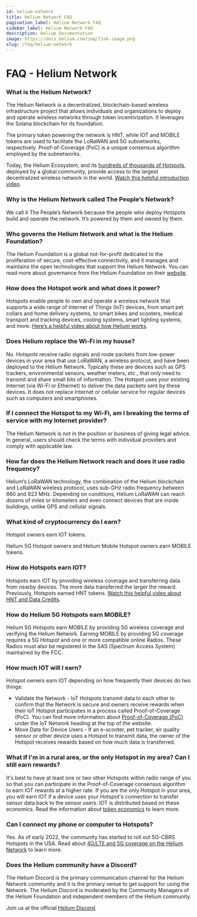 ```yaml
---
id: helium-network
title: Helium Network FAQ
pagination_label: Helium Network FAQ
sidebar_label: Helium Network FAQ
description: Helium Documentation
image: https://docs.helium.com/img/link-image.png
slug: /faq/helium-network
---
```


# FAQ - Helium Network

### What is the Helium Network?

The Helium Network is a decentralized, blockchain-based wireless infrastructure project that allows
individuals and organizations to deploy and operate wireless networks through token incentivization.
It leverages the Solana blockchain for its foundation.

The primary token powering the network is HNT, while IOT and MOBILE tokens are used to facilitate
the LoRaWAN and 5G subnetworks, respectively. Proof-of-Coverage (PoC) is a unique consensus
algorithm employed by the subnetworks.

Today, the Helium Ecosystem, and its <a href="https://explorer.helium.com/">hundreds of thousands of
Hotspots</a>, deployed by a global community, provide access to the largest decentralized wireless
network in the world. [Watch this helpful introduction video](https://youtu.be/Vx9YyS7-d3g).

### Why is the Helium Network called The People’s Network?

We call it The People’s Network because the people who deploy Hotspots build and operate the
network. It’s powered by them and owned by them.

### Who governs the Helium Network and what is the Helium Foundation?

The Helium Foundation is a global not-for-profit dedicated to the proliferation of secure,
cost-effective connectivity, and it manages and maintains the open technologies that support the
Helium Network. You can read more about governance from the Helium Foundation on their
[website](https://helium.foundation).

### How does the Hotspot work and what does it power?

Hotspots enable people to own and operate a wireless network that supports a wide range of Internet
of Things (IoT) devices, from smart pet collars and home delivery systems, to smart bikes and
scooters, medical transport and tracking devices, cooling systems, smart lighting systems, and more.
[Here’s a helpful video about how Helium works](https://www.youtube.com/watch?v=67aQeZTaqNY).

### Does Helium replace the Wi-Fi in my house?

No. Hotspots receive radio signals and route packets from low-power devices in your area that use
LoRaWAN, a wireless protocol, and have been deployed to the Helium Network. Typically these are
devices such as GPS trackers, environmental sensors, weather meters, etc., that only need to
transmit and share small bits of information. The Hotspot uses your existing Internet (via Wi-Fi or
Ethernet) to deliver the data packets sent by these devices. It does not replace Internet or
cellular service for regular devices such as computers and smartphones.

### If I connect the Hotspot to my Wi-Fi, am I breaking the terms of service with my Internet provider?

The Helium Network is not in the position or business of giving legal advice. In general, users
should check the terms with individual providers and comply with applicable law.

### How far does the Helium Network reach and does it use radio frequency?

Helium’s LoRaWAN technology, the combination of the Helium blockchain and LoRaWAN wireless protocol,
uses sub-GHz radio frequency between 860 and 923 MHz. Depending on conditions, Helium LoRaWAN can
reach dozens of miles or kilometers and even connect devices that are inside buildings, unlike GPS
and cellular signals.

### What kind of cryptocurrency do I earn?

Hotspot owners earn IOT tokens.

Helium 5G Hotspot owners and Helium Mobile Hotspot owners earn MOBILE tokens.

### How do Hotspots earn IOT?

Hotspots earn IOT by providing wireless coverage and transferring data from nearby devices. The more
data transferred the larger the reward. Previously, Hotspots earned HNT tokens.
[Watch this helpful video about HNT and Data Credits](https://www.youtube.com/watch?v=B0JOB88MHSI).

### How do Helium 5G Hotspots earn MOBILE?

Helium 5G Hotspots earn MOBILE by providing 5G wireless coverage and verifying the Helium Network.
Earning MOBILE by providing 5G coverage requires a 5G Hotspot and one or more compatible online
Radios. These Radios must also be registered in the SAS (Spectrum Access System) maintained by the
FCC.

### How much IOT will I earn?

Hotspot owners earn IOT depending on how frequently their devices do two things:

- Validate the Network - IoT Hotspots transmit data to each other to confirm that the Network is
  secure and owners receive rewards when their IoT Hotspot participates in a process called
  Proof-of-Coverage (PoC). You can find more information about
  [Proof-of-Coverage (PoC)](/iot/proof-of-coverage) under the IoT Network heading at the top of the
  website.
- Move Data for Device Users - If an e-scooter, pet tracker, air quality sensor or other device uses
  a Hotspot to transmit data, the owner of the Hotspot receives rewards based on how much data is transferred.

### What if I'm in a rural area, or the only Hotspot in my area? Can I still earn rewards?

It's best to have at least one or two other Hotspots within radio range of you so that you can
participate in the Proof-of-Coverage consensus algorithm to earn IOT rewards at a higher rate. If
you are the only Hotspot in your area, you will earn IOT if a device uses your Hotspot's
connection to transfer sensor data back to the sensor users. IOT is distributed based on these
economics. Read the information about
[token economics](https://docs.helium.com/tokens/hnt-token#hnt-token-economic-concepts) to learn
more.

### Can I connect my phone or computer to Hotspots?

Yes. As of early 2022, the community has started to roll out 5G-CBRS Hotspots in the USA. Read about
[4G/LTE and 5G coverage on the Helium Network](https://www.helium.com/5G) to learn more.

### Does the Helium community have a Discord?

The Helium Discord is the primary communication channel for the Helium Network community and it is
the primary venue to get support for using the Network. The Helium Discord is moderated by the
Community Managers of the Helium Foundation and independent members of the Helium community.

Join us at the official [Helium Discord](https://discord.gg/helium).
